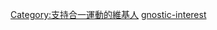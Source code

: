 {{Userbox
  |id=[[File:Christian cross.svg|25px]]
  |id-c=#ffffff
  |info=这个用户支持'''[[普世教會合一運動|合一運動]]'''。
  |info-c=#e7f2fd 
  |border-c=lightsteelblue
}}  <includeonly>[[Category:支持合一運動的維基人]]</includeonly><noinclude>
[[Category:宗教信仰用戶框模板|gnostic-interest]]
</noinclude>